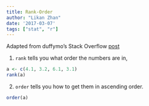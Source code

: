 ```yaml
---
title: Rank-Order
author: "Likan Zhan"
date: '2017-03-07'
tags: ["stat", "r"]
---
```

Adapted from duffymo's Stack Overflow [post](http://stackoverflow.com/questions/2315601/understanding-the-order-function)

1. `rank` tells you what order the numbers are in,

```r
a <- c(4.1, 3.2, 6.1, 3.1)
rank(a)
````

2. `order` tells you how to get them in ascending order.
```r
order(a)
````
